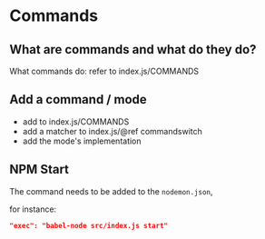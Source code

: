# Commands

## What are commands and what do they do?

What commands do: refer to index.js/COMMANDS

## Add a command / mode

- add to index.js/COMMANDS
- add a matcher to index.js/@ref commandswitch
- add the mode's implementation

## NPM Start

The command needs to be added to the `nodemon.json`, 

for instance:

```json
"exec": "babel-node src/index.js start"
```